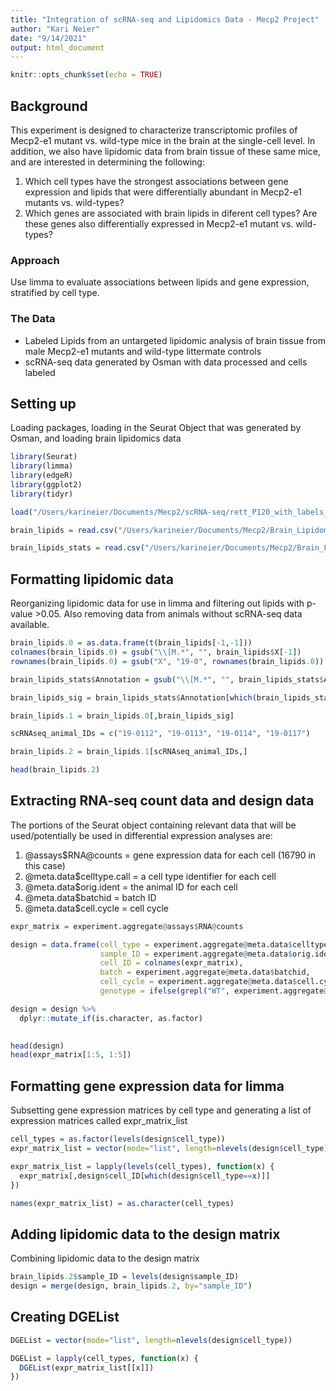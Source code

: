 ```yaml
---
title: "Integration of scRNA-seq and Lipidomics Data - Mecp2 Project"
author: "Kari Neier"
date: "9/14/2021"
output: html_document
---
```


```r
knitr::opts_chunk$set(echo = TRUE)

```

## Background

This experiment is designed to characterize transcriptomic profiles of Mecp2-e1 mutant vs. wild-type mice in the brain at the single-cell level. In addition, we also have lipidomic data from brain tissue of these same mice, and are interested in determining the following:

1) Which cell types have the strongest associations between gene expression and lipids that were differentially abundant in Mecp2-e1 mutants vs. wild-types?
2) Which genes are associated with brain lipids in diferent cell types? Are these genes also differentially expressed in Mecp2-e1 mutant vs. wild-types?

### Approach

Use limma to evaluate associations between lipids and gene expression, stratified by cell type. 

### The Data

- Labeled Lipids from an untargeted lipidomic analysis of brain tissue from male Mecp2-e1 mutants and wild-type littermate controls
- scRNA-seq data generated by Osman with data processed and cells labeled 

## Setting up

Loading packages, loading in the Seurat Object that was generated by Osman, and loading brain lipidomics data

```r
library(Seurat)
library(limma)
library(edgeR)
library(ggplot2)
library(tidyr)

load("/Users/karineier/Documents/Mecp2/scRNA-seq/rett_P120_with_labels_proportions3.rda")

brain_lipids = read.csv("/Users/karineier/Documents/Mecp2/Brain_Lipidomics/Males_Brain_semiquant_data_normalized.csv")

brain_lipids_stats = read.csv("/Users/karineier/Documents/Mecp2/Brain_Lipidomics/Males_Brain_Lipidomics_Semiquant_t_test_annotated.csv") # contains p-values and FDRs for brain lipids in males

```

## Formatting lipidomic data

Reorganizing lipidomic data for use in limma and filtering out lipids with p-value >0.05. Also removing data from animals without scRNA-seq data available.

```r
brain_lipids.0 = as.data.frame(t(brain_lipids[-1,-1]))
colnames(brain_lipids.0) = gsub("\\[M.*", "", brain_lipids$X[-1])
rownames(brain_lipids.0) = gsub("X", "19-0", rownames(brain_lipids.0))

brain_lipids_stats$Annotation = gsub("\\[M.*", "", brain_lipids_stats$Annotation)

brain_lipids_sig = brain_lipids_stats$Annotation[which(brain_lipids_stats$p.value<0.05)]

brain_lipids.1 = brain_lipids.0[,brain_lipids_sig]

scRNAseq_animal_IDs = c("19-0112", "19-0113", "19-0114", "19-0117")

brain_lipids.2 = brain_lipids.1[scRNAseq_animal_IDs,]

head(brain_lipids.2)

```

## Extracting RNA-seq count data and design data

The portions of the Seurat object containing relevant data that will be used/potentially be used in differential expression analyses are:

1) @assays$RNA@counts = gene expression data for each cell (16790 in this case)
2) @meta.data$celltype.call = a cell type identifier for each cell 
3) @meta.data$orig.ident = the animal ID for each cell
4) @meta.data$batchid = batch ID
5) @meta.data$cell.cycle = cell cycle

```r

expr_matrix = experiment.aggregate@assays$RNA@counts

design = data.frame(cell_type = experiment.aggregate@meta.data$celltype.call, 
                    sample_ID = experiment.aggregate@meta.data$orig.ident,
                    cell_ID = colnames(expr_matrix),
                    batch = experiment.aggregate@meta.data$batchid,
                    cell_cycle = experiment.aggregate@meta.data$cell.cycle,
                    genotype = ifelse(grepl("WT", experiment.aggregate@meta.data$orig.ident)=="TRUE", "WT", "MUTANT"))

design = design %>%
  dplyr::mutate_if(is.character, as.factor)
  

head(design)
head(expr_matrix[1:5, 1:5])
```
## Formatting gene expression data for limma

Subsetting gene expression matrices by cell type and generating a list of expression matrices called expr_matrix_list

``` r

cell_types = as.factor(levels(design$cell_type))
expr_matrix_list = vector(mode="list", length=nlevels(design$cell_type))

expr_matrix_list = lapply(levels(cell_types), function(x) {
  expr_matrix[,design$cell_ID[which(design$cell_type==x)]]
})

names(expr_matrix_list) = as.character(cell_types)

```

## Adding lipidomic data to the design matrix

Combining lipidomic data to the design matrix 

``` r

brain_lipids.2$sample_ID = levels(design$sample_ID)
design = merge(design, brain_lipids.2, by="sample_ID")

```

## Creating DGEList 

``` r

DGEList = vector(mode="list", length=nlevels(design$cell_type))

DGEList = lapply(cell_types, function(x) {
  DGEList(expr_matrix_list[[x]])
})

```



